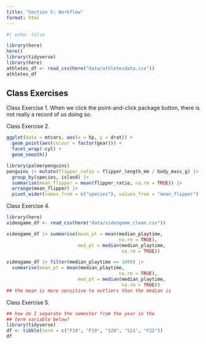 ```yaml
---
title: "Section 5: Workflow"
format: html
---
```


```r
#| echo: false

library(here)
here()
library(tidyverse)
library(here)
athletes_df <- read_csv(here("data/athletesdata.csv"))
athletes_df
```

## Class Exercises 

Class Exercise 1. When we click the point-and-click package button, there is not really a record of us doing so. 

Class Exercise 2.

```r
ggplot(data = mtcars, aes(x = hp, y = drat)) +
  geom_point(aes(colour = factor(gear))) +
  facet_wrap(~cyl) +
  geom_smooth()
```

```r
library(palmerpenguins)
penguins |> mutate(flipper_ratio = flipper_length_mm / body_mass_g) |>
  group_by(species, island) |>
  summarise(mean_flipper = mean(flipper_ratio, na.rm = TRUE)) |>
  arrange(mean_flipper) |>
  pivot_wider(names_from = c("species"), values_from = "mean_flipper")
```

Class Exercise 4.

```r
library(here)
videogame_df <- read_csv(here("data/videogame_clean.csv"))

videogame_df |> summarise(mean_pt = mean(median_playtime,
                                         na.rm = TRUE),
                          med_pt = median(median_playtime,
                                          na.rm = TRUE))

videogame_df |> filter(median_playtime <= 1000) |>
  summarise(mean_pt = mean(median_playtime,
                                         na.rm = TRUE),
                          med_pt = median(median_playtime,
                                          na.rm = TRUE))
## the mean is more sensitive to outliers than the median is
```

Class Exercise 5.

```r
## how do I separate the semester from the year in the
## term variable below?
library(tidyverse)
df <- tibble(term = c("F19", "F19", "S20", "S21", "F22"))
df
```



